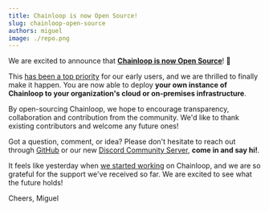 ```yaml
---
title: Chainloop is now Open Source!
slug: chainloop-open-source
authors: miguel
image: ./repo.png
---
```



We are excited to announce that **[Chainloop is now Open Source](https://github.com/chainloop-dev/chainloop)**! 🎉

<!--truncate-->

This [has been a top priority](https://docs.chainloop.dev/blog/touching-base-one-month-in#is-chainloop-open-source-i-want-to-run-my-own-instance) for our early users, and we are thrilled to finally make it happen. You are now able to deploy **your own instance of Chainloop to your organization's cloud or on-premises infrastructure**.

By open-sourcing Chainloop, we hope to encourage transparency, collaboration and contribution from the community. We'd like to thank existing contributors and welcome any future ones!

Got a question, comment, or idea? Please don't hesitate to reach out through [GitHub](https://github.com/chainloop-dev/chainloop/issues) or our new [Discord Community Server](https://discord.gg/f7atkaZact), **come in and say hi!**.

It feels like yesterday when [we started working](/blog/introducing-chainloop) on Chainloop, and we are so grateful for the support we've received so far. We are excited to see what the future holds!

Cheers,
Miguel

<MailingListForm />

